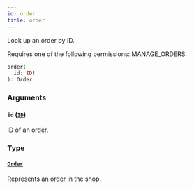 ```yaml
---
id: order
title: order
---
```


Look up an order by ID.

Requires one of the following permissions: MANAGE_ORDERS.

```graphql
order(
  id: ID!
): Order
```

### Arguments

#### `id` ([`ID`](../../../developer/api-reference/scalars/id))

ID of an order.

### Type

#### [`Order`](../../../developer/api-reference/objects/order)

Represents an order in the shop.
